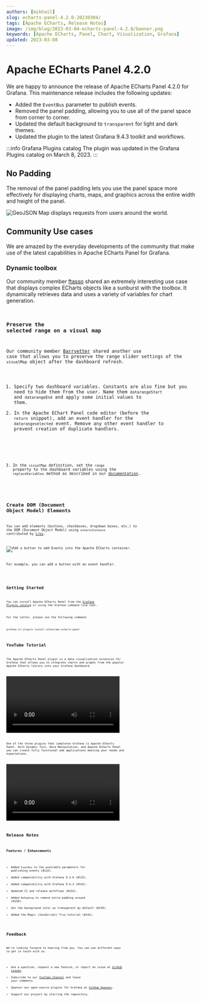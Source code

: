 ```yaml
---
authors: [mikhail]
slug: echarts-panel-4.2.0-20230304/
tags: [Apache ECharts, Release Notes]
image: /img/blog/2023-03-04-echarts-panel-4.2.0/banner.png
keywords: [Apache ECharts, Panel, Chart, Visualization, Grafana]
updated: 2023-03-08
---
```



# Apache ECharts Panel 4.2.0

We are happy to announce the release of Apache ECharts Panel 4.2.0 for Grafana. This maintenance release includes the following updates:

- Added the `EventBus` parameter to publish events.
- Removed the panel padding, allowing you to use all of the panel space from corner to corner.
- Updated the default background to `transparent` for light and dark themes.
- Updated the plugin to the latest Grafana 9.4.3 toolkit and workflows.

:::info Grafana Plugins catalog
The plugin was updated in the Grafana Plugins catalog on March 8, 2023.
:::

## No Padding

The removal of the panel padding lets you use the panel space more effectively for displaying charts, maps, and graphics across the entire width and height of the panel.

<Image
  title="GeoJSON Map displays requests from users around the world."
  src="/img/blog/2023-03-04-echarts-panel-4.2.0/map.png"
  lazy={false}
/>

## Community Use cases

We are amazed by the everyday developments of the community that make use of the latest capabilities in Apache ECharts Panel for Grafana.

### Dynamic toolbox

Our community member [ftasso](https://github.com/ftasso) shared an extremely interesting use case that displays complex ECharts objects like a sunburst with the toolbox. It dynamically retrieves data and uses a variety of variables for chart generation. 

<Code
  url="https://github.com/VolkovLabs/volkovlabs.io/blob/main/blog/2023-03-04-echarts-panel-4.2.0/dynamic.js"
  language="js"
/>

### Preserve the selected range on a visual map 

Our community member [Barryetter](https://github.com/Barryetter) shared another use case that allows you to preserve the range slider settings of the `visualMap` object after the dashboard refresh.

1. Specify two dashboard variables. Constants are also fine but you need to hide them from the user. Name them `datarangeStart` and `datarangeEnd` and apply some initial values to them.
2. In the Apache EChart Panel code editor (before the `return` snippet), add an event handler for the `datarangeselected` event. Remove any other event handler to prevent creation of duplicate handlers.

<Code
  url="https://github.com/VolkovLabs/volkovlabs.io/blob/main/blog/2023-03-04-echarts-panel-4.2.0/range.js"
  language="js"
/>

3. In the `visualMap` definition, set the `range` property to the dashboard variables using the `replaceVariables` method as described in our [documentation](/plugins/volkovlabs-echarts-panel/variables).

<Code
  url="https://github.com/VolkovLabs/volkovlabs.io/blob/main/blog/2023-03-04-echarts-panel-4.2.0/visual-map.js"
  language="js"
/>

## Create DOM (Document Object Model) Elements

You can add elements (buttons, checkboxes, dropdown boxes, etc.) to the DOM (Document Object Model) using `echartsInstance` contributed by [Lroy](https://github.com/Lroy).

<Image
  title="Add a button to add Events into the Apache ECharts container."
  src="/img/blog/2023-03-04-echarts-panel-4.2.0/dom.png"
/>

For example, you can add a button with an event handler.

<Code
  url="https://github.com/VolkovLabs/volkovlabs.io/blob/main/blog/2023-03-04-echarts-panel-4.2.0/dom.js"
  language="js"
/>

## Getting Started

You can install Apache ECharts Panel from the [Grafana Plugins catalog](https://grafana.com/grafana/plugins/volkovlabs-echarts-panel/) or using the Grafana command line tool.

For the latter, please use the following command.

```bash
grafana-cli plugins install volkovlabs-echarts-panel
```

## YouTube Tutorial

The Apache ECharts Panel plugin is a data visualization extension for Grafana that allows you to integrate charts and graphs from the popular Apache ECharts library into your Grafana dashboard.

<Video
  src="https://www.youtube.com/embed/DxqCrBEmrQw"
  title="How to create modern dashboards in Grafana."
/>

One of the three plugins that completes Grafana is Apache ECharts Panel. With Dynamic Text, Data Manipulation, and Apache ECharts Panel you can create fully functional web applications meeting your needs and expectations.

<Video
  src="https://www.youtube.com/embed/wPr4gZYzUVA"
  title="Dynamic Text, Data Manipulation and Apache ECharts plugins."
/>

## Release Notes

### Features / Enhancements

- Added `EventBus` to the available parameters for publishing events (#122).
- Added compatibility with Grafana 9.3.6 (#132).
- Added compatibility with Grafana 9.4.3 (#142).
- Updated CI and release workflows (#134).
- Added `NoPadding` to remove extra padding around (#138).
- Set the background color as transparent by default (#139).
- Added the Magic (JavaScript) Trio tutorial (#141).

## Feedback

We're looking forward to hearing from you. You can use different ways to get in touch with us.

- Ask a question, request a new feature, or report an issue at [GitHub issues](https://github.com/volkovlabs/volkovlabs-echarts-panel/issues/new/choose).
- Subscribe to our [YouTube Channel](https://www.youtube.com/@volkovlabs) and leave your comments.
- Sponsor our open-source plugins for Grafana at [GitHub Sponsor](https://github.com/sponsors/VolkovLabs).
- Support our project by starring the repository.
